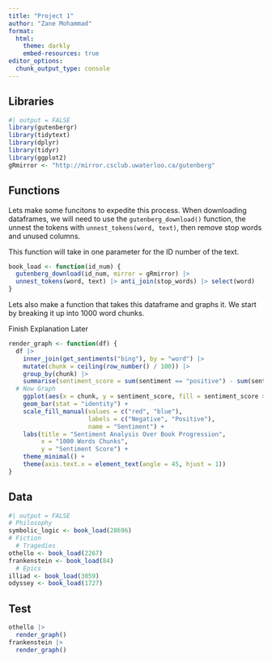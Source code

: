 ```yaml
---
title: "Project 1"
author: "Zane Mohammad"
format:
  html:
    theme: darkly
    embed-resources: true
editor_options: 
  chunk_output_type: console
---
```

## Libraries
```r
#| output = FALSE
library(gutenbergr)
library(tidytext)
library(dplyr)
library(tidyr)
library(ggplot2)
gRmirror <- "http://mirror.csclub.uwaterloo.ca/gutenberg"
```

## Functions

Lets make some funcitons to expedite this process. When downloading dataframes,
we will need to use the `gutenberg_download()` function, the unnest the tokens
with `unnest_tokens(word, text)`, then remove stop words and unused columns.

This function will take in one parameter for the ID number of the text.
```r
book_load <- function(id_num) {
  gutenberg_download(id_num, mirror = gRmirror) |>
  unnest_tokens(word, text) |> anti_join(stop_words) |> select(word)
}
```
Lets also make a function that takes this dataframe and graphs it. We start by
breaking it up into 1000 word chunks.

Finish Explanation Later
```r
render_graph <- function(df) {
  df |>
    inner_join(get_sentiments("bing"), by = "word") |>
    mutate(chunk = ceiling(row_number() / 100)) |>
    group_by(chunk) |>
    summarise(sentiment_score = sum(sentiment == "positive") - sum(sentiment == "negative")) |>
  # Now Graph
    ggplot(aes(x = chunk, y = sentiment_score, fill = sentiment_score > 0)) +
    geom_bar(stat = "identity") +
    scale_fill_manual(values = c("red", "blue"),
                      labels = c("Negative", "Positive"),
                      name = "Sentiment") +
    labs(title = "Sentiment Analysis Over Book Progression",
         x = "1000 Words Chunks",
         y = "Sentiment Score") +
    theme_minimal() +
    theme(axis.text.x = element_text(angle = 45, hjust = 1))
}
```

## Data
```r
#| output = FALSE
# Philosophy
symbolic_logic <- book_load(28696)
# Fiction
  # Tragedies
othello <- book_load(2267)
frankenstein <- book_load(84)
  # Epics
illiad <- book_load(3059)
odyssey <- book_load(1727)
```

## Test
```r
othello |>
  render_graph()
frankenstein |>
  render_graph()
```
